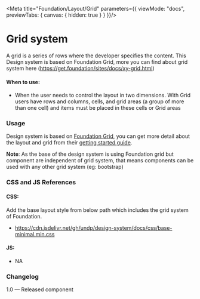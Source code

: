 
<Meta title="Foundation/Layout/Grid" parameters={{
    viewMode: "docs",
    previewTabs: {
      canvas: { hidden: true }
    }
  }}/>

# Grid system
A grid is a series of rows where the developer specifies the content. This Design system is based on Foundation Grid, more you can find about grid system here (https://get.foundation/sites/docs/xy-grid.html)

#### When to use:
- When the user needs to control the layout in two dimensions. With Grid users have rows and columns, cells, and grid areas (a group of more than one cell) and items must be placed in these cells or Grid areas

### Usage
Design system is based on [Foundation Grid](https://get.foundation/sites/docs/xy-grid.html), you can get more detail about the layout and grid from their [getting started guide](https://get.foundation/sites/docs/index.html).

**Note**: As the base of the design system is using Foundation grid but component are independent of grid system, that means components can be used with any other grid system (eg: bootstrap)

### CSS and JS References
#### CSS:
Add the base layout style from below path which includes the grid system of Foundation.
- https://cdn.jsdelivr.net/gh/undp/design-system/docs/css/base-minimal.min.css

#### JS:
- NA

### Changelog
1.0 — Released component

